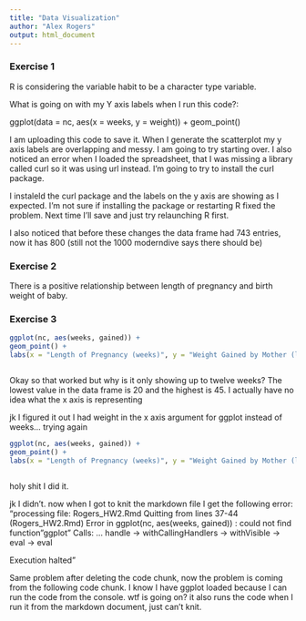 ```yaml
---
title: "Data Visualization"
author: "Alex Rogers"
output: html_document
---
```


### Exercise 1

R is considering the variable habit to be a character type variable.


What is going on with my Y axis labels when I run this code?:


ggplot(data = nc, aes(x = weeks, y = weight)) + 
  geom_point()
  
  
  
  
  
  I am uploading this code to save it. When I generate the scatterplot my y axis labels are overlapping and messy. I am going to try starting over. I also noticed an error when I loaded the spreadsheet, that I was missing a library called curl so it was using url instead. I'm going to try to install the curl package.


I instaleld the curl package and the labels on the y axis are showing as I expected. I'm not sure if installing the package or restarting R fixed the problem. Next time I'll save and just try relaunching R first.

I also noticed that before these changes the data frame had 743 entries, now it has 800 (still not the 1000 moderndive says there should be)


### Exercise 2

There is a positive relationship between length of pregnancy and birth weight of baby.

### Exercise 3

```r

ggplot(nc, aes(weeks, gained)) +
geom_point() +
labs(x = "Length of Pregnancy (weeks)", y = "Weight Gained by Mother (lbs)", title = "Relationship between pregnancy duration and mother's weight gained")



```

Okay so that worked but why is it only showing up to twelve weeks? The lowest value in the data frame is 20 and the highest is 45. I actually have no idea what the x axis is representing

jk I figured it out I had weight in the x axis argument for ggplot instead of weeks... trying again
```r

ggplot(nc, aes(weeks, gained)) +
geom_point() +
labs(x = "Length of Pregnancy (weeks)", y = "Weight Gained by Mother (lbs)", title = "Relationship between pregnancy duration and mother's weight gained")



```
holy shit I did it.

jk I didn't. now when I got to knit the markdown file I get the following error: "processing file: Rogers_HW2.Rmd
Quitting from lines 37-44 (Rogers_HW2.Rmd) 
Error in ggplot(nc, aes(weeks, gained)) : 
  could not find function "ggplot"
Calls: <Anonymous> ... handle -> withCallingHandlers -> withVisible -> eval -> eval

Execution halted"

Same problem after deleting the code chunk, now the problem is coming from the following code chunk. I know I have ggplot loaded because I can run the code from the console. wtf is going on? it also runs the code when I run it from the markdown document, just can't knit.